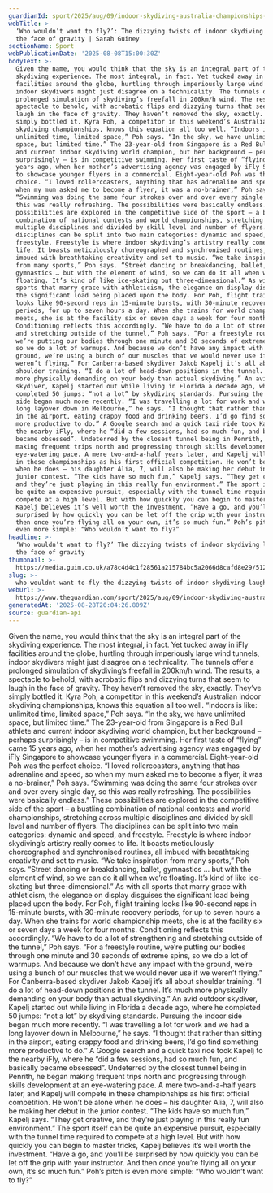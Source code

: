 ```yaml
---
guardianId: sport/2025/aug/09/indoor-skydiving-australia-championships-2025-kyra-poh-ifly
webTitle: >-
  ‘Who wouldn’t want to fly?’: The dizzying twists of indoor skydiving laugh in
  the face of gravity | Sarah Guiney
sectionName: Sport
webPublicationDate: '2025-08-08T15:00:30Z'
bodyText: >-
  Given the name, you would think that the sky is an integral part of the
  skydiving experience. The most integral, in fact. Yet tucked away in iFly
  facilities around the globe, hurtling through imperiously large wind tunnels,
  indoor skydivers might just disagree on a technicality. The tunnels offer a
  prolonged simulation of skydiving’s freefall in 200km/h wind. The results, a
  spectacle to behold, with acrobatic flips and dizzying turns that seem to
  laugh in the face of gravity. They haven’t removed the sky, exactly. They’ve
  simply bottled it. Kyra Poh, a competitor in this weekend’s Australian indoor
  skydiving championships, knows this equation all too well. “Indoors is like:
  unlimited time, limited space,” Poh says. “In the sky, we have unlimited
  space, but limited time.” The 23-year-old from Singapore is a Red Bull athlete
  and current indoor skydiving world champion, but her background – perhaps
  surprisingly – is in competitive swimming. Her first taste of “flying” came 15
  years ago, when her mother’s advertising agency was engaged by iFly Singapore
  to showcase younger flyers in a commercial. Eight-year-old Poh was the perfect
  choice. “I loved rollercoasters, anything that has adrenaline and speed, so
  when my mum asked me to become a flyer, it was a no-brainer,” Poh says.
  “Swimming was doing the same four strokes over and over every single day, so
  this was really refreshing. The possibilities were basically endless.” These
  possibilities are explored in the competitive side of the sport – a bustling
  combination of national contests and world championships, stretching across
  multiple disciplines and divided by skill level and number of flyers. The
  disciplines can be split into two main categories: dynamic and speed, and
  freestyle. Freestyle is where indoor skydiving’s artistry really comes to
  life. It boasts meticulously choreographed and synchronised routines, all
  imbued with breathtaking creativity and set to music. “We take inspiration
  from many sports,” Poh says. “Street dancing or breakdancing, ballet,
  gymnastics … but with the element of wind, so we can do it all when we’re
  floating. It’s kind of like ice-skating but three-dimensional.” As with all
  sports that marry grace with athleticism, the elegance on display disguises
  the significant load being placed upon the body. For Poh, flight training
  looks like 90-second reps in 15-minute bursts, with 30-minute recovery
  periods, for up to seven hours a day. When she trains for world championship
  meets, she is at the facility six or seven days a week for four months.
  Conditioning reflects this accordingly. “We have to do a lot of strengthening
  and stretching outside of the tunnel,” Poh says. “For a freestyle routine,
  we’re putting our bodies through one minute and 30 seconds of extreme spins,
  so we do a lot of warmups. And because we don’t have any impact with the
  ground, we’re using a bunch of our muscles that we would never use if we
  weren’t flying.” For Canberra-based skydiver Jakob Kapelj it’s all about
  shoulder training. “I do a lot of head-down positions in the tunnel. It’s much
  more physically demanding on your body than actual skydiving.” An avid outdoor
  skydiver, Kapelj started out while living in Florida a decade ago, where he
  completed 50 jumps: “not a lot” by skydiving standards. Pursuing the indoor
  side began much more recently. “I was travelling a lot for work and we had a
  long layover down in Melbourne,” he says. “I thought that rather than sitting
  in the airport, eating crappy food and drinking beers, I’d go find something
  more productive to do.” A Google search and a quick taxi ride took Kapelj to
  the nearby iFly, where he “did a few sessions, had so much fun, and basically
  became obsessed”. Undeterred by the closest tunnel being in Penrith, he began
  making frequent trips north and progressing through skills development at an
  eye-watering pace. A mere two-and-a-half years later, and Kapelj will compete
  in these championships as his first official competition. He won’t be alone
  when he does – his daughter Alia, 7, will also be making her debut in the
  junior contest. “The kids have so much fun,” Kapelj says. “They get creative,
  and they’re just playing in this really fun environment.” The sport itself can
  be quite an expensive pursuit, especially with the tunnel time required to
  compete at a high level. But with how quickly you can begin to master tricks,
  Kapelj believes it’s well worth the investment. “Have a go, and you’ll be
  surprised by how quickly you can be let off the grip with your instructor. And
  then once you’re flying all on your own, it’s so much fun.” Poh’s pitch is
  even more simple: “Who wouldn’t want to fly?”
headline: >-
  ‘Who wouldn’t want to fly?’ The dizzying twists of indoor skydiving laugh in
  the face of gravity
thumbnail: >-
  https://media.guim.co.uk/a78c4d4c1f28561a215784bc5a2066d8cafd8e29/512_136_2681_2146/500.jpg
slug: >-
  who-wouldnt-want-to-fly-the-dizzying-twists-of-indoor-skydiving-laugh-in-the-face-of-gravity-or-sarah-guiney
webUrl: >-
  https://www.theguardian.com/sport/2025/aug/09/indoor-skydiving-australia-championships-2025-kyra-poh-ifly
generatedAt: '2025-08-28T20:04:26.809Z'
source: guardian-api
---
```

Given the name, you would think that the sky is an integral part of the skydiving experience. The most integral, in fact. Yet tucked away in iFly facilities around the globe, hurtling through imperiously large wind tunnels, indoor skydivers might just disagree on a technicality. The tunnels offer a prolonged simulation of skydiving’s freefall in 200km/h wind. The results, a spectacle to behold, with acrobatic flips and dizzying turns that seem to laugh in the face of gravity. They haven’t removed the sky, exactly. They’ve simply bottled it. Kyra Poh, a competitor in this weekend’s Australian indoor skydiving championships, knows this equation all too well. “Indoors is like: unlimited time, limited space,” Poh says. “In the sky, we have unlimited space, but limited time.” The 23-year-old from Singapore is a Red Bull athlete and current indoor skydiving world champion, but her background – perhaps surprisingly – is in competitive swimming. Her first taste of “flying” came 15 years ago, when her mother’s advertising agency was engaged by iFly Singapore to showcase younger flyers in a commercial. Eight-year-old Poh was the perfect choice. “I loved rollercoasters, anything that has adrenaline and speed, so when my mum asked me to become a flyer, it was a no-brainer,” Poh says. “Swimming was doing the same four strokes over and over every single day, so this was really refreshing. The possibilities were basically endless.” These possibilities are explored in the competitive side of the sport – a bustling combination of national contests and world championships, stretching across multiple disciplines and divided by skill level and number of flyers. The disciplines can be split into two main categories: dynamic and speed, and freestyle. Freestyle is where indoor skydiving’s artistry really comes to life. It boasts meticulously choreographed and synchronised routines, all imbued with breathtaking creativity and set to music. “We take inspiration from many sports,” Poh says. “Street dancing or breakdancing, ballet, gymnastics … but with the element of wind, so we can do it all when we’re floating. It’s kind of like ice-skating but three-dimensional.” As with all sports that marry grace with athleticism, the elegance on display disguises the significant load being placed upon the body. For Poh, flight training looks like 90-second reps in 15-minute bursts, with 30-minute recovery periods, for up to seven hours a day. When she trains for world championship meets, she is at the facility six or seven days a week for four months. Conditioning reflects this accordingly. “We have to do a lot of strengthening and stretching outside of the tunnel,” Poh says. “For a freestyle routine, we’re putting our bodies through one minute and 30 seconds of extreme spins, so we do a lot of warmups. And because we don’t have any impact with the ground, we’re using a bunch of our muscles that we would never use if we weren’t flying.” For Canberra-based skydiver Jakob Kapelj it’s all about shoulder training. “I do a lot of head-down positions in the tunnel. It’s much more physically demanding on your body than actual skydiving.” An avid outdoor skydiver, Kapelj started out while living in Florida a decade ago, where he completed 50 jumps: “not a lot” by skydiving standards. Pursuing the indoor side began much more recently. “I was travelling a lot for work and we had a long layover down in Melbourne,” he says. “I thought that rather than sitting in the airport, eating crappy food and drinking beers, I’d go find something more productive to do.” A Google search and a quick taxi ride took Kapelj to the nearby iFly, where he “did a few sessions, had so much fun, and basically became obsessed”. Undeterred by the closest tunnel being in Penrith, he began making frequent trips north and progressing through skills development at an eye-watering pace. A mere two-and-a-half years later, and Kapelj will compete in these championships as his first official competition. He won’t be alone when he does – his daughter Alia, 7, will also be making her debut in the junior contest. “The kids have so much fun,” Kapelj says. “They get creative, and they’re just playing in this really fun environment.” The sport itself can be quite an expensive pursuit, especially with the tunnel time required to compete at a high level. But with how quickly you can begin to master tricks, Kapelj believes it’s well worth the investment. “Have a go, and you’ll be surprised by how quickly you can be let off the grip with your instructor. And then once you’re flying all on your own, it’s so much fun.” Poh’s pitch is even more simple: “Who wouldn’t want to fly?”
